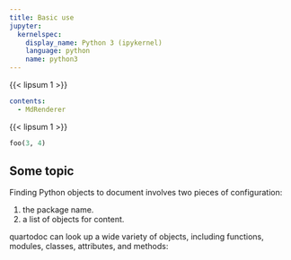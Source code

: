 ```yaml
---
title: Basic use
jupyter:
  kernelspec:
    display_name: Python 3 (ipykernel)
    language: python
    name: python3
---
```





{{< lipsum 1 >}}


```yaml
contents:
  - MdRenderer
```

{{< lipsum 1 >}}


```python
foo(3, 4)
```

## Some topic

Finding Python objects to document involves two pieces of configuration:

1.  the package name.
2.  a list of objects for content.

quartodoc can look up a wide variety of objects, including functions, modules, classes, attributes, and methods:
